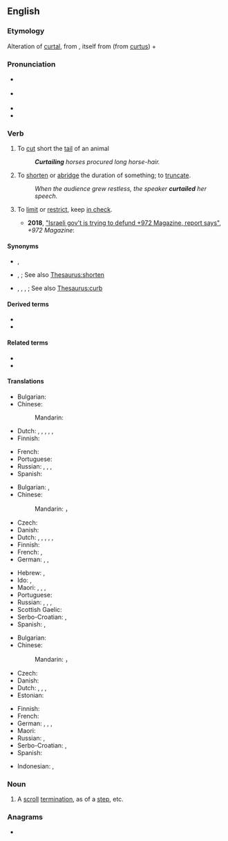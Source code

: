 ==English==
{{was wotd|2007|August|30}}

===Etymology===
Alteration of [[curtal]], from {{etyl|fro|en}} {{m|fro|courtault||which has been shortened}}, itself from {{m|fro|court||short}} (from {{etyl|la|en}} [[curtus]]) + {{m|la||-ault}}

===Pronunciation===
* {{a|RP}} {{IPA|/kɜːˈteɪl/|lang=en}}
* {{a|US}} {{IPA|/kɚˈteɪl/|lang=en}}
* {{audio|en-us-curtail.ogg|Audio (US)|lang=en}}
* {{rhymes|eɪl|lang=en}}

===Verb===
{{en-verb}}

# {{lb|en|transitive|obsolete}} To [[cut]] short the [[tail]] of an animal
#: '''''Curtailing''' horses procured long horse-hair.''
# {{lb|en|transitive}} To [[shorten]] or [[abridge]] the duration of something; to [[truncate]].
#: ''When the audience grew restless, the speaker '''curtailed''' her speech.''
# {{lb|en|transitive|figuratively}} To [[limit]] or [[restrict]], keep [[in check]].
#*'''2018''', [https://972mag.com/israel-defund-972-magazine/139073/ "Israeli gov't is trying to defund +972 Magazine, report says"], ''+972 Magazine'':
#*:{{ux|en|The current Israeli government has been working to '''curtail''' and eliminate critical voices within Israeli society in recent years, particularly those fighting to end the occupation and expose human rights violations against Palestinians and marginalized communities.}}

====Synonyms====
* {{sense|animal's tail}} {{l|en|crop}}, {{l|en|dock}}
* {{sense|shorten}} {{l|en|abbreviate}}, {{l|en|shorten}}; See also [[Thesaurus:shorten]]
* {{sense|limit}} {{l|en|behedge}}, {{l|en|control}}, {{l|en|limit}}, {{l|en|restrain}}; See also [[Thesaurus:curb]]

====Derived terms====
* {{l|en|curtailer}}
* {{l|en|curtailment}}

====Related terms====
* {{l|en|curt}}
* {{l|en|curtal}}

====Translations====
{{trans-top|to cut short an animal's tail}}
* Bulgarian: {{t+|bg|подрязвам}}
* Chinese:
*: Mandarin: {{t-needed|cmn}}
* Dutch: {{t+|nl|beknotten}}, {{t+|nl|knotten}}, {{t+|nl|kortwieken}}, {{t+|nl|bekorten}}, {{t+|nl|inkorten}}, {{t+|nl|verkorten}}
* Finnish: {{t+|fi|typistää}}
{{trans-mid}}
* French: {{t+|fr|écourter}}
* Portuguese: {{t|pt|derrabar}}
* Russian: {{t+|ru|укора́чивать|impf}}, {{t+|ru|укороти́ть|pf}}, {{t+|ru|обреза́ть|impf}}, {{t+|ru|обре́зать|pf}}
* Spanish: {{t+|es|acortar}}
{{trans-bottom}}

{{trans-top|to shorten or abridge}}
* Bulgarian: {{t+|bg|скъсявам}}, {{t+|bg|съкращавам}}
* Chinese:
*: Mandarin: {{t+|cmn|缩减|sc=Hani}}，{{t+|cmn|精简|sc=Hani}}
* Czech: {{t+|cs|zkrátit}}
* Danish: {{t+|da|forkorte}}
* Dutch: {{t+|nl|beknotten}}, {{t+|nl|knotten}}, {{t+|nl|kortwieken}}, {{t+|nl|bekorten}}, {{t+|nl|inkorten}}, {{t+|nl|verkorten}}
* Finnish: {{t+|fi|lyhentää}}
* French: {{t+|fr|écourter}}, {{t+|fr|abréger}}
* German: {{t+|de|beschneiden}}, {{t+|de|stutzen}}, {{t+|de|verkürzen}}
{{trans-mid}}
* Hebrew: {{t|he|קִצֵּרקִצֵּר|tr=kitsér}}, {{t|he|צִמְצֵם|tr=tsimtsém}}
* Ido: {{t+|io|rekortar}}, {{t+|io|abreviar}}
* Maori: {{t|mi|auporo}}, {{t|mi|tauporo}}, {{t|mi|auporo}}, {{t|mi|totope}}
* Portuguese: {{t+|pt|encurtar}}
* Russian: {{t+|ru|сокраща́ть|impf}}, {{t+|ru|сократи́ть|pf}}, {{t+|ru|уреза́ть|impf}}, {{t+|ru|уре́зать|pf}}
* Scottish Gaelic: {{t|gd|giorraich}}
* Serbo-Croatian: {{t+|sh|skratiti}}, {{t+|sh|smanjiti}}
* Spanish: {{t+|es|acortar}}, {{t+|es|truncar}}
{{trans-bottom}}

{{trans-top|to limit or restrict}}
* Bulgarian: {{t+|bg|ограни́чавам|impf}}
* Chinese:
*: Mandarin: {{t+|cmn|限制|sc=Hani}}，{{t+|cmn|制约|sc=Hani}}
* Czech: {{t+|cs|omezit}}
* Danish: {{t+|da|begrænse}}
* Dutch: {{t+|nl|beknotten}}, {{t|nl|kort houden}}, {{t+|nl|kortwieken}}, {{t+|nl|beperken}}
* Estonian: {{t|et|piirama}}
{{trans-mid}}
* Finnish: {{t+|fi|rajoittaa}}
* French: {{t+|fr|restreindre}}
* German: {{t+|de|beschränken}}, {{t+|de|beschneiden}}, {{t+|de|drosseln}}, {{t+|de|kürzen}}
* Maori: {{t|mi|totope}}
* Russian: {{t+|ru|ограни́чивать|impf}}, {{t+|ru|ограни́чить|pf}}
* Serbo-Croatian: {{t+|sh|ograničiti}}, {{t+|sh|stegnuti}}
* Spanish: {{t+|es|limitar}}
{{trans-bottom}}

{{checktrans-top}}
* Indonesian: {{t+check|id|kurang|alt=mengurangi}}, {{t+check|id|potong|alt=memotong}}
{{trans-mid}}
{{trans-bottom}}

===Noun===
{{en-noun}}

# {{lb|en|architecture}} A [[scroll]] [[termination]], as of a [[step]], etc.

===Anagrams===
* {{anagrams|en|a=acilrtu|trucial|urtical}}